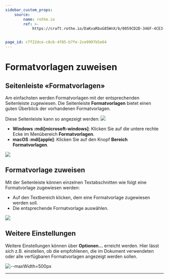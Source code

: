 ```yaml
---
sidebar_custom_props:
    source:
        name: rothe.io
        ref: >-
            https://craft.rothe.io/DaKvaRbuG85WnX/b/0059CD2D-346F-4CE3-9023-0118A7792A9F/1.3-%E2%80%94-Formatvorlagens%C3%A4tze


page_id: c7f22dce-c8cb-4f85-b7fe-2ce9997b5e64
---
```



# Formatvorlagen zuweisen

## Seitenleiste «Formatvorlagen»

Am einfachsten werden Formatvorlagen mit der entsprechenden Seitenleiste zugewiesen. Die Seitenleiste **Formatvorlagen** bietet einen guten Überblick der vorhandenen Formatvorlagen.

Diese Seitenleiste kann so angezeigt werden: ![](img/bereich_formatvorlagen.png)

- **Windows :mdi[microsoft-windows]**: Klicken Sie auf die untere rechte Ecke im Menübereich **Formatvorlagen**.
- **macOS :mdi[apple]**: Klicken Sie auf den Knopf **Bereich Formatvorlagen**.

![](img/animation_bereich_formatvorlagen.gif)

## Formatvorlage zuweisen

Mit der Seitenleiste können einzelnen Textabschnitten wie folgt eine Formatvorlage zugewiesen werden:

- Auf den Textbereich klicken, dem eine Formatvorlage zugewiesen werden soll.
- Die entsprechende Formatvorlage auswählen.

![](img/formatvorlage_zuweisen.gif)

## Weitere Einstellungen

Weitere Einstellungen können über **Optionen...** erreicht werden. Hier lässt sich z.B. einstellen, ob die empfohlenen, die im Dokument verwendeten oder alle verfügbaren Formatvorlagen angezeigt werden sollen.

![--maxWidth=500px](img/optionen.jpg)

---
